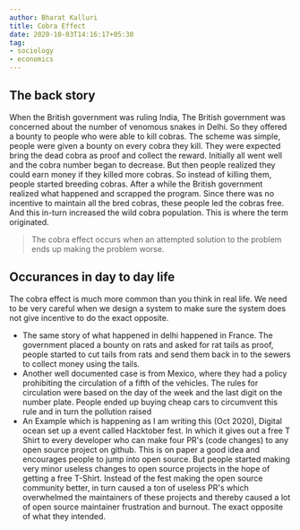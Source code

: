 ```yaml
---
author: Bharat Kalluri
title: Cobra Effect
date: 2020-10-03T14:16:17+05:30
tag:
- sociology
- economics
---
```


## The back story

When the British government was ruling India, The British government was concerned about the number of venomous snakes in Delhi. So they 
offered a bounty to people who were able to kill cobras. The scheme was simple, people were given a bounty on every cobra they kill. They
were expected bring the dead cobra as proof and collect the reward. Initially all went well and the cobra number began to decrease. 
But then people realized they could earn money if they killed more cobras. So instead of killing them, people started breeding cobras.
After a while the British government realized what happened and scrapped the program. Since there was no incentive to maintain all the bred
cobras, these people led the cobras free. And this in-turn increased the wild cobra population. This is where the term originated.

> The cobra effect occurs when an attempted solution to the problem ends up making the problem worse.

## Occurances in day to day life

The cobra effect is much more common than you think in real life. We need to be very careful when we design a system to make sure the system
does not give incentive to do the exact opposite. 

- The same story of what happened in delhi happened in France. The government placed a bounty on rats and asked for rat tails as proof, people
    started to cut tails from rats and send them back in to the sewers to collect money using the tails.
- Another well documented case is from Mexico, where they had a policy prohibiting the circulation of a fifth of the vehicles. The rules for
  circulation were based on the day of the week and the last digit on the number plate. People ended up buying cheap cars to circumvent this rule
  and in turn the pollution raised
- An Example which is happening as I am writing this (Oct 2020), Digital ocean set up a event called Hacktober fest. In which it gives out a free 
  T Shirt to every developer who can make four PR's (code changes) to any open source project on github. This is on paper a good idea and encourages 
  people to jump into open source. But people started making very minor useless changes to open source projects in the hope of getting a free T-Shirt.
  Instead of the fest making the open source community better, in turn caused a ton of useless PR's which overwhelmed the maintainers of these projects
  and thereby caused a lot of open source maintainer frustration and burnout. The exact opposite of what they intended.